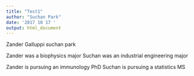 ```yaml
---
title: "Test1"
author: "Suchan Park"
date: '2017 10 17 '
output: html_document
---
```


Zander Galluppi
suchan park

Zander was a biophysics major
Suchan was an industrial engineering major

Zander is pursuing an immunology PhD
Suchan is pursuing a statistics MS
